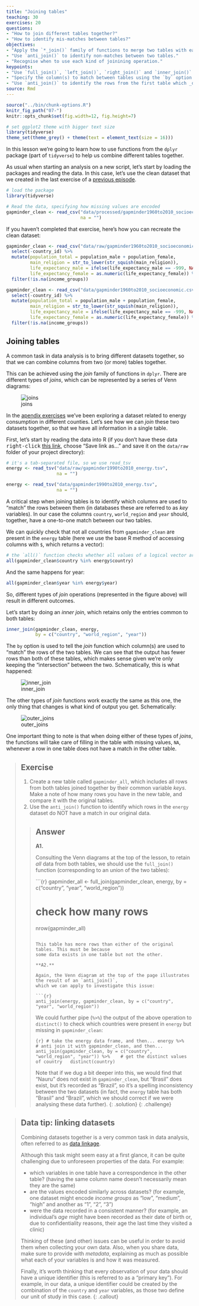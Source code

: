 ```yaml
---
title: "Joining tables"
teaching: 30
exercises: 20
questions:
- "How to join different tables together?"
- "How to identify mis-matches between tables?"
objectives: 
- "Apply the `*_join()` family of functions to merge two tables with each other."
- "Use `anti_join()` to identify non-matches between two tables."
- "Recognise when to use each kind of joinining operation."
keypoints:
- "Use `full_join()`, `left_join()`, `right_join()` and `inner_join()` to merge two tables together."
- "Specify the column(s) to match between tables using the `by` option."
- "Use `anti_join()` to identify the rows from the first table which _do not_ have a match in the second table."
source: Rmd
---
```


```r
source("../bin/chunk-options.R")
knitr_fig_path("07-")
knitr::opts_chunk$set(fig.width=12, fig.height=7) 
```

```r
# set ggplot2 theme with bigger text size
library(tidyverse)
theme_set(theme_grey() + theme(text = element_text(size = 16)))
```


In this lesson we're going to learn how to use functions from the `dplyr` package 
(part of `tidyverse`) to help us combine different tables together.

As usual when starting an analysis on a new script, let's start by loading the 
packages and reading the data. In this case, let's use the clean dataset that we 
created in the last exercise of a 
[previous episode]({{ page.root }}{% link _episodes/05-manipulate_observations_dplyr.md %}).

```r
# load the package
library(tidyverse)

# Read the data, specifying how missing values are encoded
gapminder_clean <- read_csv("data/processed/gapminder1960to2010_socioeconomic_clean.csv", 
                            na = "")
```

If you haven't completed that exercise, here's how you can recreate the clean dataset:

```r
gapminder_clean <- read_csv("data/raw/gapminder1960to2010_socioeconomic.csv", na = "") %>% 
  select(-country_id) %>% 
  mutate(population_total = population_male + population_female,
         main_religion = str_to_lower(str_squish(main_religion)),
         life_expectancy_male = ifelse(life_expectancy_male == -999, NA, life_expectancy_male),
         life_expectancy_female = as.numeric(life_expectancy_female)) %>% 
  filter(!is.na(income_groups))
```

```r
gapminder_clean <- read_csv("data/gapminder1960to2010_socioeconomic.csv", na = "") %>% 
  select(-country_id) %>% 
  mutate(population_total = population_male + population_female,
         main_religion = str_to_lower(str_squish(main_religion)),
         life_expectancy_male = ifelse(life_expectancy_male == -999, NA, life_expectancy_male),
         life_expectancy_female = as.numeric(life_expectancy_female)) %>% 
  filter(!is.na(income_groups))
```


## Joining tables

A common task in data analysis is to bring different datasets together, so that we 
can combine columns from two (or more) tables together. 

This can be achieved using the _join_ family of functions in `dplyr`. There are 
different types of _joins_, which can be represented by a series of Venn diagrams:

![joins](../fig/07-dplyr_joins.svg)

<!--
This can be used to explain joins in class. Maybe add to instructor guidelines.

Let's start by looking at some simple examples using in-built data that come with R.
Take the following two tables:

```r
band_members
band_instruments
```

As you can see, we have information about individuals and the music band they play in 
on one table, and the instrument they play on the other table. We can also see that 
not all artists are present on both tables. 

Let's _join_ these two tables and retain only the artists common to both:

```r
inner_join(band_members, band_instruments, by = "name")
```

Note that the option `by = "name"` tells the _join_ function what is the column 
(or columns) that should be used to match the different entries in the two tables. 
-->


In the [apendix exercises]({{ page.root }}{% link _episodes/90-appendix-exercises.md %}) 
we've been exploring a dataset related to energy consumption in different counties. 
Let's see how we can _join_ these two datasets together, so that we have all information 
in a single table. 

First, let's start by reading the data into R 
(if you don't have these data <kbd>right-click</kbd> [this link](https://raw.githubusercontent.com/tavareshugo/r-eda-gapminder/gh-pages/_episodes_rmd/data/gapminder1990to2010_energy.tsv), choose "Save link as..." and save it on the `data/raw` folder of your project directory):

```r
# it's a tab-separated file, so we use read_tsv
energy <- read_tsv("data/raw/gapminder1990to2010_energy.tsv", 
                   na = "")
```

```r
energy <- read_tsv("data/gapminder1990to2010_energy.tsv", 
                   na = "")
```

A critical step when joining tables is to identify which columns are used to "match" 
the rows between them (in databases these are referred to as _key_ variables). 
In our case the columns `country`, `world_region` and `year` should, together, have a 
one-to-one match between our two tables. 

We can quickly check that not all countries from `gapminder_clean` are present in 
the `energy` table (here we use the base R method of accessing columns with `$`,
which returns a vector):

```r
# the `all()` function checks whether all values of a logical vector are TRUE
all(gapminder_clean$country %in% energy$country)
```

And the same happens for year:

```r
all(gapminder_clean$year %in% energy$year)
```

So, different types of _join_ operations (represented in the figure above) will 
result in different outcomes. 

Let's start by doing an _inner join_, which retains only the entries common to both tables:

```r
inner_join(gapminder_clean, energy, 
           by = c("country", "world_region", "year"))
```

The `by` option is used to tell the _join_ function which column(s) are used to "match" 
the rows of the two tables. We can see that the output has fewer rows than both of these 
tables, which makes sense given we're only keeping the "intersection" between the two. 
Schematically, this is what happened:

![inner_join](https://d33wubrfki0l68.cloudfront.net/3abea0b730526c3f053a3838953c35a0ccbe8980/7f29b/diagrams/join-inner.png)

The other types of _join_ functions work exactly the same as this one, the only thing 
that changes is what kind of output you get. Schematically:

![outer_joins](https://d33wubrfki0l68.cloudfront.net/9c12ca9e12ed26a7c5d2aa08e36d2ac4fb593f1e/79980/diagrams/join-outer.png)

One important thing to note is that when doing either of these types of _joins_, 
the functions will take care of filling in the table with missing values, `NA`, 
whenever a row in one table does not have a match in the other table. 


> ## Exercise
> 
> 1. Create a new table called `gapminder_all`, which includes all rows from both 
>    tables joined together by their common variable _keys_. Make a note of how many 
>    rows you have in the new table, and compare it with the original tables.
> 2. Use the `anti_join()` function to identify which rows in the `energy` dataset do 
>    NOT have a match in our original data. 
> 
> > ## Answer
> > 
> > **A1.**
> > 
> > Consulting the Venn diagrams at the top of the lesson, to retain _all_ data from 
> > both tables, we should use the `full_join()` function (corresponding to an union 
> > of the two tables):
> > 
> > ```{r}
> > gapminder_all <- full_join(gapminder_clean, energy, by = c("country", "year", "world_region"))
> > 
> > # check how many rows
> > nrow(gapminder_all)
> > ```
> > 
> > This table has more rows than either of the original tables. This must be because 
> > some data exists in one table but not the other.
> > 
> > **A2.**
> > 
> > Again, the Venn diagram at the top of the page illustrates the result of an `anti_join()`, 
> > which we can apply to investigate this issue:
> > 
> > ```{r}
> > anti_join(energy, gapminder_clean, by = c("country", "year", "world_region"))
> > ```
> > 
> > We could further pipe (`%>%`) the output of the above operation to `distinct()` 
> > to check which countries were present in `energy` but missing in `gapminder_clean`:
> > 
> > ```{r}
> > # take the energy data frame, and then...
> > energy %>% 
> >   # anti join it with gapminder_clean, and then...
> >   anti_join(gapminder_clean, by = c("country", "world_region", "year")) %>% 
> >   # get the distinct values of country
> >   distinct(country)
> > ```
> > 
> > Note that if we dug a bit deeper into this, we would find that "Nauru" does not exist in
> > `gapminder_clean`, but "Brasil" does exist, but it's recorded as "Brazil", so it's a 
> > spelling inconsistency between the two datasets (in fact, the `energy` table has both 
> > "Brasil" and "Brazil", which we should correct if we were analysing these data further).
> {: .solution}
{: .challenge}


> ## Data tip: linking datasets
> 
> Combining datasets together is a very common task in data analysis, often referred 
> to as [data linkage](https://hdsr.mitpress.mit.edu/pub/8fm8lo1e). 
> 
> Although this task might seem easy at a first glance, it can be quite challenging 
> due to unforeseen properties of the data. For example: 
> 
> - which variables in one table have a correspondence in the other table? 
> (having the same column name doesn't necessarily mean they are the same)
> - are the values encoded similarly across datasets? 
> (for example, one dataset might encode _income groups_ as "low", "medium", "high" 
> and another as "1", "2", "3")
> - were the data recorded in a consistent manner? (for example, an individual's 
> _age_ might have been recorded as their date of birth or, due to confidentiality
> reasons, their age the last time they visited a clinic)
> 
> Thinking of these (and other) issues can be useful in order to avoid them when
> collecting your own data. 
> Also, when you share data, make sure to provide with _metadata_, explaining as 
> much as possible what each of your variables is and how it was measured. 
> 
> Finally, it's worth thinking that every observation of your data should have a 
> unique identifier (this is referred to as a "primary key"). 
> For example, in our data, a unique identifier could be created by the combination 
> of the `country` and `year` variables, as those two define our unit of study in 
> this case. 
{: .callout}
